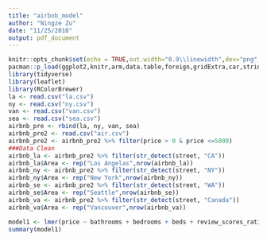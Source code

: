 ```yaml
---
title: "airbnb_model"
author: "Ningze Zu"
date: "11/25/2018"
output: pdf_document
---
```


```r
knitr::opts_chunk$set(echo = TRUE,out.width="0.9\\linewidth",dev="png",fig.align  = 'center')
pacman::p_load(ggplot2,knitr,arm,data.table,foreign,gridExtra,car,stringr,rstan,rstanarm,zoo)
library(tidyverse)
library(leaflet)
library(RColorBrewer)
la <- read.csv("la.csv")
ny <- read.csv("ny.csv")
van <- read.csv("van.csv")
sea <- read.csv("sea.csv")
airbnb_pre <- rbind(la, ny, van, sea)
airbnb_pre2 <- read.csv("air.csv")
airbnb_pre2 <- airbnb_pre2 %>% filter(price > 0 & price <=5000)
###Data Clean
airbnb_la <- airbnb_pre2 %>% filter(str_detect(street, "CA")) 
airbnb_la$Area <- rep("Los Angelas",nrow(airbnb_la))
airbnb_ny <- airbnb_pre2 %>% filter(str_detect(street, "NY"))
airbnb_ny$Area <- rep("New York",nrow(airbnb_ny))
airbnb_se <- airbnb_pre2 %>% filter(str_detect(street, "WA"))
airbnb_se$Area <- rep("Seattle",nrow(airbnb_se))
airbnb_va <- airbnb_pre2 %>% filter(str_detect(street, "Canada"))
airbnb_va$Area <- rep("Vancouver",nrow(airbnb_va))
```

```r
model1 <- lmer(price ~ bathrooms + bedrooms + beds + review_scores_rating + (1|room_type), airbnb_pre2)
summary(model1)
```

